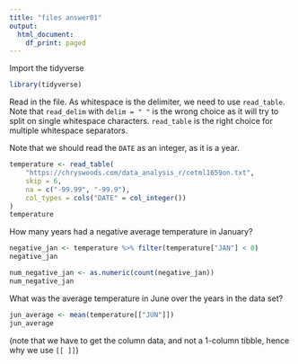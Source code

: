 ```yaml
---
title: "files answer01"
output:
  html_document:
    df_print: paged
---
```


Import the tidyverse

```r
library(tidyverse)
```

Read in the file. As whitespace is the delimiter, we need to use `read_table`.
Note that `read_delim` with `delim = " "` is the wrong choice as it will try
to split on single whitespace characters. `read_table` is the right choice
for multiple whitespace separators.

Note that we should read the `DATE` as an integer, as it is a year.

```r
temperature <- read_table(
    "https://chryswoods.com/data_analysis_r/cetml1659on.txt",
    skip = 6,
    na = c("-99.99", "-99.9"),
    col_types = cols("DATE" = col_integer())
)
temperature
```

How many years had a negative average temperature in January?

```r
negative_jan <- temperature %>% filter(temperature["JAN"] < 0)
negative_jan
```

```r
num_negative_jan <- as.numeric(count(negative_jan))
num_negative_jan
```

What was the average temperature in June over the years in the data set?

```r
jun_average <- mean(temperature[["JUN"]])
jun_average
```

(note that we have to get the column data, and not a 1-column tibble, 
hence why we use `[[ ]]`)
